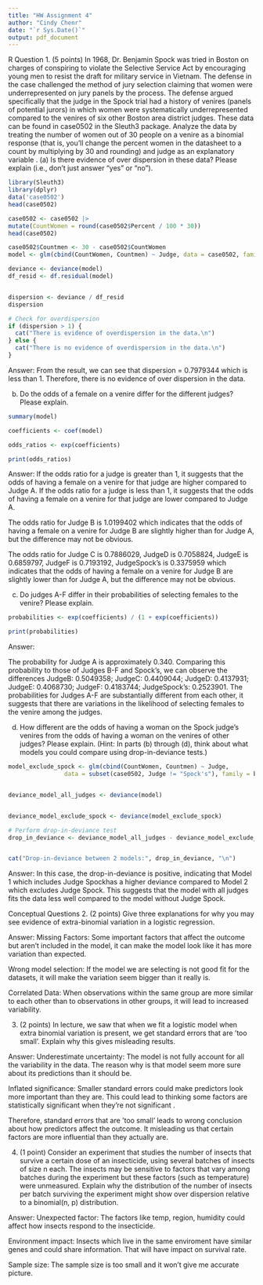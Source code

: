```yaml
---
title: "HW Assignment 4"
author: "Cindy Chenr"
date: "`r Sys.Date()`"
output: pdf_document
---
```

R Question
1. (5 points) In 1968, Dr. Benjamin Spock was tried in Boston on charges of conspiring to violate
the Selective Service Act by encouraging young men to resist the draft for military service in Vietnam. The defense in the case challenged the method of jury selection claiming that women were
underrepresented on jury panels by the process. The defense argued specifically that the judge in the
Spock trial had a history of venires (panels of potential jurors) in which women were systematically
underrepresented compared to the venires of six other Boston area district judges. These data can
be found in case0502 in the Sleuth3 package.
Analyze the data by treating the number of women out of 30 people on a venire as a binomial
response (that is, you’ll change the percent women in the datasheet to a count by multiplying by 30
and rounding) and judge as an explanatory variable .
(a) Is there evidence of over dispersion in these data? Please explain (i.e., don’t just answer “yes”
or “no”).

```r
library(Sleuth3)
library(dplyr)
data('case0502')
head(case0502)
```
```r

case0502 <- case0502 |>
mutate(CountWomen = round(case0502$Percent / 100 * 30))
head(case0502)
```

```r
case0502$Countmen <- 30 - case0502$CountWomen
model <- glm(cbind(CountWomen, Countmen) ~ Judge, data = case0502, family = binomial)

deviance <- deviance(model)
df_resid <- df.residual(model)


dispersion <- deviance / df_resid
dispersion

# Check for overdispersion
if (dispersion > 1) {
  cat("There is evidence of overdispersion in the data.\n")
} else {
  cat("There is no evidence of overdispersion in the data.\n")
}
```
Answer:
From the result, we can see that dispersion = 0.7979344 which is less than 1.
Therefore, there is no evidence of over dispersion in the data.


(b) Do the odds of a female on a venire differ for the different judges? Please explain.


```r
summary(model)
```



```r
coefficients <- coef(model)

odds_ratios <- exp(coefficients)

print(odds_ratios)
```
Answer:
If the odds ratio for a judge is greater than 1, it suggests that the odds of 
having a female on a venire for that judge are higher compared to Judge A.
If the odds ratio for a judge is less than 1, it suggests that the odds of having 
a female on a venire for that judge are lower compared to Judge A.

The odds ratio for Judge B is 1.0199402 which indicates that the odds of having 
a female on a venire for Judge B are slightly higher than for Judge A, but the 
difference may not be obvious.

The odds ratio for Judge C is 0.7886029, JudgeD is 0.7058824, JudgeE is 0.6859797,
JudgeF is 0.7193192, JudgeSpock's is 0.3375959 which indicates that the odds of having 
a female on a venire for Judge B are slightly lower than for Judge A, but the 
difference may not be obvious.

(c) Do judges A-F differ in their probabilities of selecting females to the venire? Please explain.

```r
probabilities <- exp(coefficients) / (1 + exp(coefficients))

print(probabilities)
```
Answer:

The probability for Judge A is approximately 0.340. Comparing this probability 
to those of Judges B-F and Spock's, we can observe the differences JudgeB: 0.5049358;
JudgeC: 0.4409044; JudgeD: 0.4137931; JudgeE: 0.4068730; JudgeF: 0.4183744;
JudgeSpock's: 0.2523901. The probabilities for Judges A-F are substantially 
different from each other, it suggests that there are variations in the 
likelihood of selecting females to the venire among the judges.



(d) How different are the odds of having a woman on the Spock judge’s venires from the odds of
having a woman on the venires of other judges? Please explain.
(Hint: In parts (b) through (d), think about what models you could compare using drop-in-deviance
tests.)

```r
model_exclude_spock <- glm(cbind(CountWomen, Countmen) ~ Judge, 
                data = subset(case0502, Judge != "Spock's"), family = binomial)


deviance_model_all_judges <- deviance(model)


deviance_model_exclude_spock <- deviance(model_exclude_spock)

# Perform drop-in-deviance test
drop_in_deviance <- deviance_model_all_judges - deviance_model_exclude_spock


cat("Drop-in-deviance between 2 models:", drop_in_deviance, "\n")
```
Answer:
In this case, the drop-in-deviance is positive, indicating that Model 1 which 
includes Judge Spockhas a higher deviance compared to Model 2 which excludes 
Judge Spock. This suggests that the model with all judges fits the data less well 
compared to the model without Judge Spock.




Conceptual Questions
2. (2 points) Give three explanations for why you may see evidence of extra-binomial variation in a
logistic regression.

Answer:
Missing Factors: Some important factors that affect the outcome but aren't 
included in the model, it can make the model look like it has more variation than 
expected.

Wrong model selection: If the model we are selecting is not
good fit for the datasets, it will make the variation seem bigger than it really is.

Correlated Data: When observations within the same group are more similar to 
each other than to observations in other groups, it will lead to increased 
variability.

3. (2 points) In lecture, we saw that when we fit a logistic model when extra binomial variation is
present, we get standard errors that are ’too small’. Explain why this gives misleading results.

Answer:
Underestimate uncertainty:
The model is not fully account for all the variability
in the data. The reason why is that model seem more sure
about its predictions than it should be.

Inflated significance: Smaller standard errors could make predictors look more important than they are. This could lead to thinking some factors are statistically 
significant when they're not significant .


Therefore, standard errors that are ’too small’ leads to
wrong conclusion about how predictors affect the outcome.
It misleading us that certain factors are more influential than they actually are.


4. (1 point) Consider an experiment that studies the number of insects that survive a certain dose
of an insecticide, using several batches of insects of size n each. The insects may be sensitive to
factors that vary among batches during the experiment but these factors (such as temperature)
were unmeasured. Explain why the distribution of the number of insects per batch surviving the
experiment might show over dispersion relative to a binomial(n, p) distribution.

Answer:
Unexpected factor: The factors like temp, region, humidity 
could affect how insects respond to the insecticide.

Environment impact: Insects which live in the same enviroment have similar genes and could share information.
That will have impact on survival rate.

Sample size: The sample size is too small and it won't give me accurate picture.


